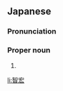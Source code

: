 ==Japanese==
{{ja-kanjitab|とも|ひろ}}

===Pronunciation===
{{ja-pron|ともひろ}}

===Proper noun===
{{ja-pos|proper|ともひろ}}

# {{given name|male|lang=ja|sort=ともひろ}}

[[li:智宏]]